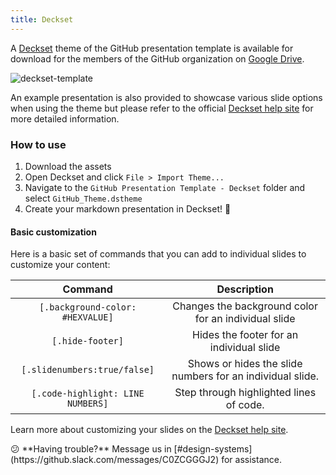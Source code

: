```yaml
---
title: Deckset
---
```


A [Deckset](https://www.deckset.com/) theme of the GitHub presentation template is available for download for the members of the GitHub organization on [Google Drive](https://drive.google.com/open?id=1PDKiK_hOJja6ZBQiTHy37JD8S4Buzwz7).

![deckset-template](https://user-images.githubusercontent.com/10384315/77022093-e8f12880-6945-11ea-92f9-623556fa6488.png)

An example presentation is also provided to showcase various slide options when using the theme but please refer to the official [Deckset help site](https://docs.decksetapp.com/English.lproj/getting-started.html) for more detailed information.

### How to use

1. Download the assets
2. Open Deckset and click `File > Import Theme...`
3. Navigate to the `GitHub Presentation Template - Deckset` folder and select `GitHub_Theme.dstheme`
4. Create your markdown presentation in Deckset! 🎉

#### Basic customization

Here is a basic set of commands that you can add to individual slides to customize your content:

|              Command              |                        Description                        |
| :-------------------------------: | :-------------------------------------------------------: |
| `[.background-color: #HEXVALUE]`  |   Changes the background color for an individual slide    |
|         `[.hide-footer]`          |         Hides the footer for an individual slide          |
|   `[.slidenumbers:true/false]`    | Shows or hides the slide numbers for an individual slide. |
| `[.code-highlight: LINE NUMBERS]` |          Step through highlighted lines of code.          |

Learn more about customizing your slides on the [Deckset help site](https://docs.decksetapp.com/English.lproj/getting-started.html).

<Note>
  😕 **Having trouble?** Message us in [#design-systems](https://github.slack.com/messages/C0ZCGGGJ2) for assistance.
</Note>
